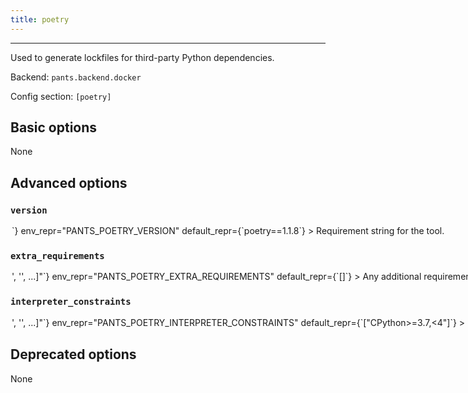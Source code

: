 ```yaml
---
title: poetry
---
```



---

Used to generate lockfiles for third-party Python dependencies.

Backend: <span className="color--primary">`pants.backend.docker`</span>

Config section: <span className="color--primary">`[poetry]`</span>

<span className={styles.options}>

## Basic options

None

## Advanced options

### `version`

<Option
  cli_repr={`--poetry-version=<str>`}
  env_repr="PANTS_POETRY_VERSION"
  default_repr={`poetry==1.1.8`}
>
  Requirement string for the tool.
</Option>

### `extra_requirements`

<Option
  cli_repr={`--poetry-extra-requirements="['<str>', '<str>', ...]"`}
  env_repr="PANTS_POETRY_EXTRA_REQUIREMENTS"
  default_repr={`[]`}
>
  Any additional requirement strings to use with the tool. This is useful if the
  tool allows you to install plugins or if you need to constrain a dependency to
  a certain version.
</Option>

### `interpreter_constraints`

<Option
  cli_repr={`--poetry-interpreter-constraints="['<str>', '<str>', ...]"`}
  env_repr="PANTS_POETRY_INTERPRETER_CONSTRAINTS"
  default_repr={`["CPython>=3.7,<4"]`}
>
  Python interpreter constraints for this tool.
</Option>

## Deprecated options

None

</span>
